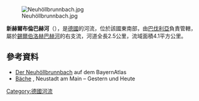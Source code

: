 {{Expand language|1=de|time=2020-08-28T12:39:40+00:00}}
{{Coord|49|55|49.95|N|9|33|43.33|E|display=title}}
[[Image:Neuhöllbrunnbach.jpg|right]]

'''新赫爾布倫巴赫河'''（{{lang-de|Neuhöllbrunnbach}}），是[[德國|德國]]的河流，位於該國東南部，由[[巴伐利亞|巴伐利亞]]負責管轄，屬於[[錫爾伯洛赫巴赫河|錫爾伯洛赫巴赫河]]的右支流，河道全長2.5公里，流域面積4.1平方公里。

==參考資料==
* [http://geoportal.bayern.de/bayernatlas/default?lon=4324258.0&lat=5535781.0&zoom=10&base=951 Der Neuhöllbrunnbach] auf dem BayernAtlas
* [http://www.weyer-neustadt.de/content/DesktopDefault.aspx?tabid=109 Bäche] {{Wayback|url=http://www.weyer-neustadt.de/content/DesktopDefault.aspx?tabid=109 |date=20181106010506 }}, Neustadt am Main – Gestern und Heute

{{Germany-geo-stub}}
[[Category:德國河流|Category:德國河流]]